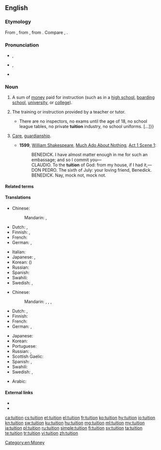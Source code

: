 ==English==
{{wikipedia}}

===Etymology===
From {{etyl|fro|en}}, from {{etyl|la|en}} {{term|tuitiō||guard, protection, defense|lang=la}}, from {{term|tueri|tuēri|to watch, guard, see, observe}}. Compare {{term|intuition}}, {{term|tutor}}.

===Pronunciation===
* {{a|GenAm}} {{enPR|to͞oĭ'shən}}, {{IPA|/tuˈɪʃən/|lang=en}}
* {{a|RP}} {{enPR|tyo͞oĭ'shən}}, {{IPA|/tjuːˈɪʃən/|lang=en}}
* {{rhymes|ɪʃən|lang=en}}

===Noun===
{{en-noun}}

# {{label|en|North American}} A sum of [[money]] paid for instruction (such as in a [[high school]], [[boarding school]], [[university]], or [[college]]).
# The training or instruction provided by a teacher or tutor.
#* {{quote-magazine|date=2013-07-19|author={{w|Peter Wilby}}
|volume=189|issue=6|page=30|magazine={{w|The Guardian Weekly}}
|title=[http://www.theguardian.com/education/2013/jul/01/education-michael-gove-finland-gcse Finland spreads word on schools]
|passage=Imagine a country where children do nothing but play until they start compulsory schooling at age seven. Then, without exception, they attend comprehensives until the age of 16.{{...}}There are no inspectors, no exams until the age of 18, no school league tables, no private '''tuition''' industry, no school uniforms.&nbsp;[&hellip;]}}
# {{label|en|archaic}} [[care|Care]], [[guardianship]].
#* '''1599''', [[w:William Shakespeare|William Shakespeare]], [[w:Much Ado About Nothing|Much Ado About Nothing]], [[s:Much Ado About Nothing (Shakespeare)|Act 1 Scene 1]]:
#*: BENEDICK. I have almost matter enough in me for such an embassage; and so I commit you—
#*: CLAUDIO. To the '''tuition''' of God: from my house, if I had it,—
#*: DON PEDRO. The sixth of July: your loving friend, Benedick.
#*: BENEDICK. Nay, mock not, mock not.

====Related terms====
{{rel3|[[tutelage]]
|[[tutelar]]
|[[tutelary]]
|[[tutor]]
|[[tutorial]]}}

====Translations====
{{trans-top|sum of money paid for instruction}}
* Chinese:
*: Mandarin: {{t|cmn|學費|sc=Hani}}, {{t+|cmn|学费|tr=xuéfèi|sc=Hani}}
* Dutch: {{t+|nl|toelage|f}}, {{t|nl|studietoelage|f}}
* Finnish: {{t+|fi|lukukausimaksu}}, {{t|fi|koulumaksu}}
* French: {{t|fr|frais de scolarité|m-p}}
* German: {{t|de|Studiengebühr|f}}, {{t|de|Unterrichtsgebühr|f}}
{{trans-mid}}
* Italian: {{t+|it|retta|f}}
* Japanese: {{t+|ja|学費|tr=がくひ, gakuhi|sc=Jpan}}, {{t|ja|授業料|tr=じゅぎょうりょう, jugyōryō|sc=Jpan}}
* Korean: {{t+|ko|학비|sc=Kore}} ({{t+|ko|學費|sc=Kore}})
* Russian: {{t|ru|пла́та за обуче́ние|f}}
* Spanish: {{t+|es|colegiatura|f}}
* Swahili: {{t+|sw|masomo ya ziada}}
* Swedish: {{t|sv|undervisningsarvode}}, {{t|sv|undervisningsavgift}}
{{trans-bottom}}

{{trans-top|training or instruction provided by a teacher or tutor}}
* Chinese:
*: Mandarin: {{t+|cmn|講課|sc=Hani}}, {{t|cmn|讲课|tr=jiǎngkè|sc=Hani}}, {{qualifier|especially after school/work}} {{t+|cmn|補習|sc=Hani}}, {{t+|cmn|补习|tr=bǔxí|sc=Hani}}
* Dutch: {{t+|nl|bijscholing|f}}, {{t|nl|bijles|f}}
* Finnish: {{t+|fi|opetus}}
* French: {{t+|fr|cours|m-p}}
* German: {{t+|de|Tutorium|n}}, {{t+|de|Unterricht|m}}
{{trans-mid}}
* Japanese: {{t+|ja|教育|tr=きょういく, kyōiku|sc=Jpan}}
* Korean: {{t+|ko|교육|sc=Kore}}
* Portuguese: {{t|pt|tutelagem|f}}
* Russian: {{t+|ru|обуче́ние|n}}, {{t+|ru|заня́тия|p}}
* Scottish Gaelic: {{t|gd|teagasg|m}}
* Spanish: {{t+|es|enseñanza|f}}, {{t+|es|clases|f-p}}
* Swahili: {{t+|sw|masomo ya ziada}}
* Swedish: {{t+|sv|undervisning}}, {{t|sv|handledning}}
{{trans-bottom}}

{{checktrans-top}}
* Arabic: {{t-check|ar|اجور الدراسَة}}
{{trans-mid}}
{{trans-bottom}}

====External links====
* {{R:Webster 1913}}
* {{R:Century 1911}}

[[Category:en:Money]]

[[ca:tuition]]
[[cs:tuition]]
[[et:tuition]]
[[el:tuition]]
[[fr:tuition]]
[[ko:tuition]]
[[hy:tuition]]
[[io:tuition]]
[[kn:tuition]]
[[sw:tuition]]
[[ku:tuition]]
[[hu:tuition]]
[[mg:tuition]]
[[ml:tuition]]
[[my:tuition]]
[[ja:tuition]]
[[pl:tuition]]
[[ru:tuition]]
[[simple:tuition]]
[[fi:tuition]]
[[sv:tuition]]
[[ta:tuition]]
[[te:tuition]]
[[tr:tuition]]
[[vi:tuition]]
[[zh:tuition]]